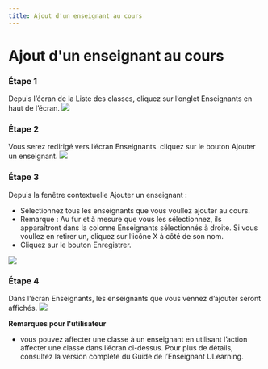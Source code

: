 ```yaml
--- 
title: Ajout d'un enseignant au cours
--- 
```




# Ajout d'un enseignant au cours


### Étape 1 
Depuis l’écran de la Liste des classes, cliquez sur l’onglet Enseignants en haut de l’écran.
![](/img/ulearning/teacher/class09.png)

### Étape 2 
Vous serez redirigé vers l’écran Enseignants. cliquez sur le bouton Ajouter un enseignant.
![](/img/ulearning/teacher/class10.png)

### Étape 3
Depuis la fenêtre contextuelle Ajouter un enseignant :
- Sélectionnez tous les enseignants que vous voullez ajouter au cours.
- Remarque : Au fur et à mesure que vous les sélectionnez, ils apparaîtront dans la colonne Enseignants sélectionnés à droite.
  Si vous voullez en retirer un, cliquez sur l’icône X à côté de son nom.
- Cliquez sur le bouton Enregistrer.

![](/img/ulearning/teacher/class11.png)

### Étape 4
Dans l’écran Enseignants, les enseignants que vous vennez d’ajouter seront affichés.
![](/img/ulearning/teacher/class12.png)

**Remarques pour l'utilisateur**
- vous pouvez affecter une classe à un enseignant en utilisant l’action affecter une classe dans l’écran ci-dessus. Pour plus de détails, consultez la version complète du Guide de l’Enseignant ULearning.
